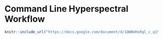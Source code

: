 # Command Line Hyperspectral Workflow

```r
knitr::include_url("https://docs.google.com/document/d/1QWBUHsRql_c_q15WoFrUGRMGk0gZQ-y85y6tpd9pdNM/pub")
```

